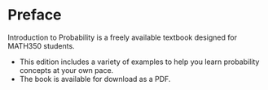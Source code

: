 # Preface {-}
Introduction to Probability is a freely available textbook designed for MATH350 students.

- This edition includes a variety of examples to help you learn probability    concepts at your own pace.
- The book is available for download as a PDF.

